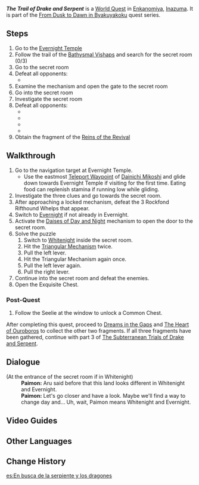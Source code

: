 {{Quest Infobox
|id            = 72190
|image         = World Quest The Trail of Drake and Serpent.png
|type          = World
|region        = Inazuma
|area          = Enkanomiya
|subarea       = Evernight Temple
|chapter       = From Dusk to Dawn in Byakuyakoku
|startLocation = [[Evernight Temple]], [[Enkanomiya]], [[Inazuma]]
|parent        = The Subterranean Trials of Drake and Serpent
|concurrent    = The Heart of Ouroboros
|concurrent2   = Dreams in the Gaps
|characters    = Paimon; Traveler
}}
'''''The Trail of Drake and Serpent''''' is a [[World Quest]] in [[Enkanomiya]], [[Inazuma]]. It is part of the [[From Dusk to Dawn in Byakuyakoku]] quest series.

==Steps==
# Go to the [[Evernight Temple]]
# Follow the trail of the [[Bathysmal Vishaps]] and search for the secret room (0/3)
# Go to the secret room
# Defeat all opponents:
#* {{Enemy|Rockfond Rifthound Whelp|x=3}}
# Examine the mechanism and open the gate to the secret room
# Go into the secret room
# Investigate the secret room
# Defeat all opponents:
#* {{Enemy|Rockfond Rifthound|x=1}}
#* {{Enemy|Rockfond Rifthound Whelp|x=1}}
#* {{Enemy|Thundercraven Rifthound|x=1}}
#* {{Enemy|Thundercraven Rifthound Whelp|x=1}}
# Obtain the fragment of the [[Reins of Revival Fragment (Temple)|Reins of the Revival]]

==Walkthrough==
# Go to the navigation target at Evernight Temple.
#*Use the eastmost [[Teleport Waypoint]] of [[Dainichi Mikoshi]] and glide down towards Evernight Temple if visiting for the first time. Eating food can replenish stamina if running low while gliding.
# Investigate the three clues and go towards the secret room.
# After approaching a locked mechanism, defeat the 3 Rockfond Rifthound Whelps that appear.
# Switch to [[Evernight]] if not already in Evernight.
# Activate the [[Daises of Day and Night]] mechanism to open the door to the secret room.
# Solve the puzzle
## Switch to [[Whitenight]] inside the secret room.
## Hit the [[Triangular Mechanism]] twice.
## Pull the left lever.
## Hit the Triangular Mechanism again once.
## Pull the left lever again.
## Pull the right lever.
# Continue into the secret room and defeat the enemies.
# Open the Exquisite Chest.

===Post-Quest===
# Follow the Seelie at the window to unlock a Common Chest.
After completing this quest, proceed to [[Dreams in the Gaps]] and [[The Heart of Ouroboros]] to collect the other two fragments. If all three fragments have been gathered, continue with part 3 of [[The Subterranean Trials of Drake and Serpent]].

==Dialogue==
{{Quest Description|You decide to head to the Evernight Temple to search for the fragment of the Reins of Revival.}}
{{Dialogue Start}}
;(At the entrance of the secret room if in Whitenight)
:'''Paimon:''' Aru said before that this land looks different in Whitenight and Evernight.
:'''Paimon:''' Let's go closer and have a look. Maybe we'll find a way to change day and... Uh, wait, Paimon means Whitenight and Evernight.
{{Dialogue End}}

==Video Guides==
{{EVT
|video1   = https://youtu.be/umu6WIDh024?t=701
|caption1 = The Trail of Drake and Serpent Guide
}}

==Other Languages==
{{Other Languages
|en      = The Trail of Drake and Serpent
|zhs     = 寻得龙蛇踪
|zhs_rm  = Xún Dé Lóng Shé Zōng
|zht     = 尋得龍蛇蹤
|zht_rm  = Xún Dé Lóng Shé Zōng
|zh_tl   = Finding the Trails of Dragon and Snake
|ja      = 龍蛇追跡
|ja_rm   = Ryuuja Tsuiseki{{Assumed}}
|ja_tl   = Pursuit of the Dragon and Serpent
|ko      = 용과 뱀의 흔적을 찾다
|ko_rm   = Yonggwa Baem-ui Heunjeok-eul Chatda
|ko_tl   = Finding Traces of Dragon and Snake
|es      = En busca de la serpiente y los dragones
|es_tl   = In Search of the Serpent and the Dragons
|fr      = Sur la piste du dragon et du serpent
|fr_tl   = On the Trail of the Dragon and the Serpent
|ru      = По следам драконов и змея
|ru_tl   = Following the Trail of Drakes and Serpent
|th      = ตามหาร่องรอยมังกรและงู
|th_rm   = 
|th_tl   = 
|vi      = Tìm Vết Tích Long Xà
|vi_tl   = 
|de      = Spuren der Drachen und Schlangen
|de_tl   = Traces of Dragons and Snakes
|id      = Jejak Naga dan Ular
|id_tl   = Trail of Dragon and Serpent
|pt      = Rastros de Dragões e da Serpente
|pt_tl   = 
|tr      = Ejder ve Yılanın İzleri
|tr_tl   = 
|it      = Il sentiero del drago e del serpente
|it_tl   = 
}}

==Change History==
{{Change History|2.4}}
[[es:En busca de la serpiente y los dragones]]